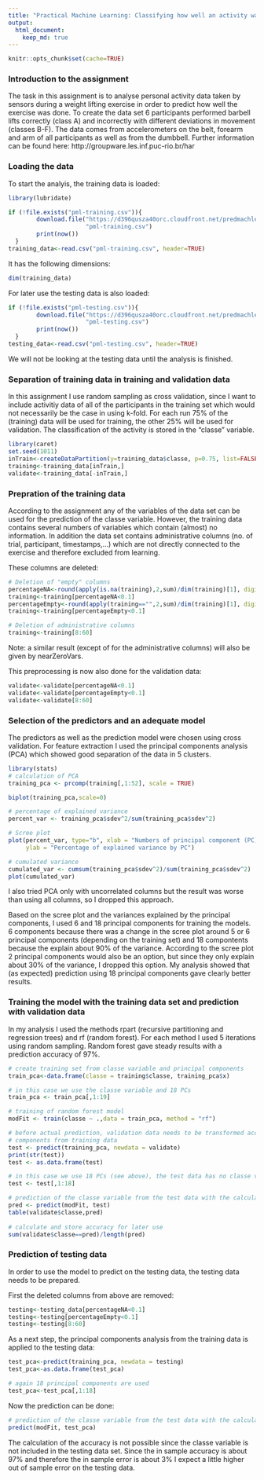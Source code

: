 ```yaml
---
title: "Practical Machine Learning: Classifying how well an activity was done"
output: 
  html_document:
    keep_md: true
---
```


```r
knitr::opts_chunk$set(cache=TRUE)
```

### Introduction to the assignment
The task in this assignment is to analyse personal activity data taken by sensors
during a weight lifting exercise in order to predict how well the exercise was
done. To create the data set 6 participants performed barbell lifts correctly 
(class A) and incorrectly with different deviations in movement (classes B-F). 
The data comes from accelerometers on the belt, forearm and arm of all participants
as well as from the dumbbell. Further information can be found here:
http://groupware.les.inf.puc-rio.br/har

### Loading the data
To start the analyis, the training data is loaded:
```r
library(lubridate)

if (!file.exists("pml-training.csv")){
        download.file("https://d396qusza40orc.cloudfront.net/predmachlearn/pml-training.csv", 
                      "pml-training.csv")
        print(now())
  }
training_data<-read.csv("pml-training.csv", header=TRUE)
```

It has the following dimensions:
```r
dim(training_data)
```

For later use the testing data is also loaded:
```r
if (!file.exists("pml-testing.csv")){
        download.file("https://d396qusza40orc.cloudfront.net/predmachlearn/pml-testing.csv", 
                      "pml-testing.csv")
        print(now())
  }
testing_data<-read.csv("pml-testing.csv", header=TRUE)
```

We will not be looking at the testing data until the analysis is finished. 

### Separation of training data in training and validation data
In this assignment I use random sampling as cross validation, since I want to include
activitiy data of all of the participants in the training set which would not 
necessarily be the case in using k-fold. For each run 75% of the (training) data 
will be used for training, the other 25% will be used for validation. The classification
of the activity is stored in the "classe" variable.

```r
library(caret)
set.seed(1011)
inTrain<-createDataPartition(y=training_data$classe, p=0.75, list=FALSE)
training<-training_data[inTrain,]
validate<-training_data[-inTrain,]
```

### Prepration of the training data
According to the assignment any of the variables of the data set can be used for
the prediction of the classe variable. However, the training data contains several
numbers of variables which contain (almost) no information. In addition the data set
contains administrative columns (no. of trial, participant, timestamps,...) which are
not directly connected to the exercise and therefore excluded from learning.

These columns are deleted:
```r
# Deletion of "empty" columns
percentageNA<-round(apply(is.na(training),2,sum)/dim(training)[1], digits=2)
training<-training[percentageNA<0.1]
percentageEmpty<-round(apply(training=="",2,sum)/dim(training)[1], digits=2)
training<-training[percentageEmpty<0.1]

# Deletion of administrative columns
training<-training[8:60]
```
Note: a similar result (except of for the administrative columns) will also be given by nearZeroVars.

This preprocessing is now also done for the validation data:
```r
validate<-validate[percentageNA<0.1]
validate<-validate[percentageEmpty<0.1]
validate<-validate[8:60]
```

### Selection of the predictors and an adequate model
The predictors as well as the prediction model were chosen using cross validation. For feature
extraction I used the principal components analysis (PCA) which showed good separation of the data in
5 clusters.

```r
library(stats)
# calculation of PCA
training_pca <- prcomp(training[,1:52], scale = TRUE)

biplot(training_pca,scale=0)

# percentage of explained variance
percent_var <- training_pca$sdev^2/sum(training_pca$sdev^2)

# Scree plot
plot(percent_var, type="b", xlab = "Numbers of principal component (PC)",
     ylab = "Percentage of explained variance by PC")

# cumulated variance
cumulated_var <- cumsum(training_pca$sdev^2)/sum(training_pca$sdev^2)
plot(cumulated_var)
```

I also tried PCA only with uncorrelated columns but the result was worse than using all columns, so
I dropped this approach.

Based on the scree plot and the variances explained by the principal components, I used 6 and 18 principal 
components for training the models. 6 components because there was a change in the scree plot around 5 or 6 
principal components (depending on the training set) and 18 compontents because the explain about 90% of the
variance. According to the scree plot 2 principal components would also be an option, but since they only 
explain about 30% of the variance, I dropped this option. My analysis showed that (as expected) prediction 
using 18 principal components gave clearly better results.

### Training the model with the training data set and prediction with validation data
In my analysis I used the methods rpart (recursive partitioning and regression trees) and rf (random forest). For each
method I used 5 iterations using random sampling. Random forest gave steady results with a prediction accuracy of 97%.


```r
# create training set from classe variable and principal components
train_pca<-data.frame(classe = training$classe, training_pca$x)

# in this case we use the classe variable and 18 PCs
train_pca <- train_pca[,1:19]

# training of random forest model
modFit <- train(classe ~ .,data = train_pca, method = "rf")

# before actual prediction, validation data needs to be transformed according to principle
# components from training data
test <- predict(training_pca, newdata = validate)
print(str(test))
test <- as.data.frame(test)

# in this case we use 18 PCs (see above), the test data has no classe variable
test <- test[,1:18]

# prediction of the classe variable from the test data with the calculated model from above
pred <- predict(modFit, test)
table(validate$classe,pred)
        
# calculate and store accuracy for later use
sum(validate$classe==pred)/length(pred)
```

### Prediction of testing data

In order to use the model to predict on the testing data, the testing data needs to
be prepared.

First the deleted columns from above are removed:
```r
testing<-testing_data[percentageNA<0.1]
testing<-testing[percentageEmpty<0.1]
testing<-testing[8:60]
```

As a next step, the principal components analysis from the training data is applied
to the testing data:
```r
test_pca<-predict(training_pca, newdata = testing)
test_pca<-as.data.frame(test_pca)

# again 18 principal components are used
test_pca<-test_pca[,1:18]
```

Now the prediction can be done:
```r
# prediction of the classe variable from the test data with the calculated model from above
predict(modFit, test_pca)
```

The calculation of the accuracy is not possible since the classe variable is not included in
the testing data set. Since the in sample accuracy is about 97% and therefore the in sample
error is about 3% I expect a little higher out of sample error on the testing data.